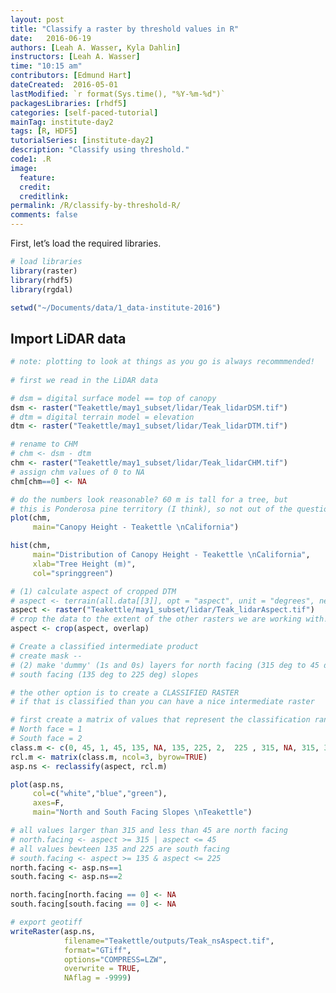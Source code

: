 ```yaml
---
layout: post
title: "Classify a raster by threshold values in R"
date:   2016-06-19
authors: [Leah A. Wasser, Kyla Dahlin]
instructors: [Leah A. Wasser]
time: "10:15 am"
contributors: [Edmund Hart]
dateCreated:  2016-05-01
lastModified: `r format(Sys.time(), "%Y-%m-%d")`
packagesLibraries: [rhdf5]
categories: [self-paced-tutorial]
mainTag: institute-day2
tags: [R, HDF5]
tutorialSeries: [institute-day2]
description: "Classify using threshold."
code1: .R
image:
  feature: 
  credit: 
  creditlink:
permalink: /R/classify-by-threshold-R/
comments: false
---
```


First, let's load the required libraries.

```r
# load libraries
library(raster)
library(rhdf5)
library(rgdal)

setwd("~/Documents/data/1_data-institute-2016")
```

## Import LiDAR data

```r

# note: plotting to look at things as you go is always recommmended!
  
# first we read in the LiDAR data

# dsm = digital surface model == top of canopy
dsm <- raster("Teakettle/may1_subset/lidar/Teak_lidarDSM.tif")
# dtm = digital terrain model = elevation
dtm <- raster("Teakettle/may1_subset/lidar/Teak_lidarDTM.tif") 

# rename to CHM
# chm <- dsm - dtm
chm <- raster("Teakettle/may1_subset/lidar/Teak_lidarCHM.tif")
# assign chm values of 0 to NA
chm[chm==0] <- NA

# do the numbers look reasonable? 60 m is tall for a tree, but
# this is Ponderosa pine territory (I think), so not out of the question.
plot(chm,
     main="Canopy Height - Teakettle \nCalifornia") 

hist(chm,
     main="Distribution of Canopy Height - Teakettle \nCalifornia",
     xlab="Tree Height (m)", 
     col="springgreen")

```



```r

# (1) calculate aspect of cropped DTM
# aspect <- terrain(all.data[[3]], opt = "aspect", unit = "degrees", neighbors = 8)
aspect <- raster("Teakettle/may1_subset/lidar/Teak_lidarAspect.tif")
# crop the data to the extent of the other rasters we are working with!
aspect <- crop(aspect, overlap)

# Create a classified intermediate product 
# create mask -- 
# (2) make 'dummy' (1s and 0s) layers for north facing (315 deg to 45 deg) and
# south facing (135 deg to 225 deg) slopes

# the other option is to create a CLASSIFIED RASTER
# if that is classified than you can have a nice intermediate raster

# first create a matrix of values that represent the classification ranges
# North face = 1
# South face = 2
class.m <- c(0, 45, 1, 45, 135, NA, 135, 225, 2,  225 , 315, NA, 315, 360, 1)
rcl.m <- matrix(class.m, ncol=3, byrow=TRUE)
asp.ns <- reclassify(aspect, rcl.m)

plot(asp.ns, 
     col=c("white","blue","green"),
     axes=F,
     main="North and South Facing Slopes \nTeakettle")

# all values larger than 315 and less than 45 are north facing
# north.facing <- aspect >= 315 | aspect <= 45
# all values bewteen 135 and 225 are south facing
# south.facing <- aspect >= 135 & aspect <= 225
north.facing <- asp.ns==1
south.facing <- asp.ns==2

north.facing[north.facing == 0] <- NA
south.facing[south.facing == 0] <- NA

# export geotiff 
writeRaster(asp.ns,
            filename="Teakettle/outputs/Teak_nsAspect.tif",
            format="GTiff",
            options="COMPRESS=LZW",
            overwrite = TRUE,
            NAflag = -9999)


```
